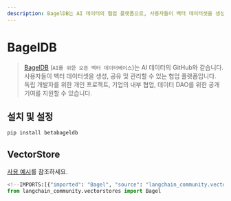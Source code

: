 ```yaml
---
description: BagelDB는 AI 데이터의 협업 플랫폼으로, 사용자들이 벡터 데이터셋을 생성, 공유 및 관리할 수 있도록 지원합니다.
---
```


# BagelDB

> [BagelDB](https://www.bageldb.ai/) (`AI를 위한 오픈 벡터 데이터베이스`)는 AI 데이터의 GitHub와 같습니다.  
사용자들이 벡터 데이터셋을 생성, 공유 및 관리할 수 있는 협업 플랫폼입니다.  
독립 개발자를 위한 개인 프로젝트, 기업의 내부 협업, 데이터 DAO를 위한 공개 기여를 지원할 수 있습니다.

## 설치 및 설정

```bash
pip install betabageldb
```


## VectorStore

[사용 예시](/docs/integrations/vectorstores/bageldb)를 참조하세요.

```python
<!--IMPORTS:[{"imported": "Bagel", "source": "langchain_community.vectorstores", "docs": "https://api.python.langchain.com/en/latest/vectorstores/langchain_community.vectorstores.bagel.Bagel.html", "title": "BagelDB"}]-->
from langchain_community.vectorstores import Bagel
```
